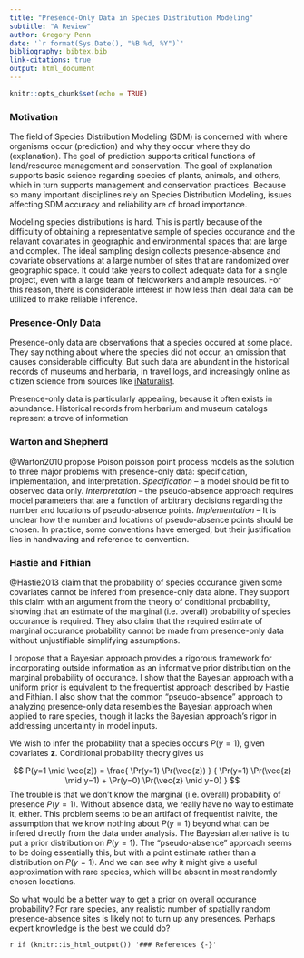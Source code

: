 ```yaml
---
title: "Presence-Only Data in Species Distribution Modeling"
subtitle: "A Review"
author: Gregory Penn
date: '`r format(Sys.Date(), "%B %d, %Y")`'
bibliography: bibtex.bib
link-citations: true
output: html_document
---
```


```r
knitr::opts_chunk$set(echo = TRUE)
```


### Motivation

The field of Species Distribution Modeling (SDM) is concerned with where organisms occur (prediction) and why they occur where they do (explanation). The goal of prediction supports critical functions of land/resource management and conservation. The goal of explanation supports basic science regarding species of plants, animals, and others, which in turn supports management and conservation practices. Because so many important disciplines rely on Species Distribution Modeling, issues affecting SDM accuracy and reliability are of broad importance.

Modeling species distributions is hard. This is partly because of the difficulty of obtaining a representative sample of species occurance and the relavant covariates in geographic and environmental spaces that are large and complex. The ideal sampling design collects presence-absence and covariate observations at a large number of sites that are randomized over geographic space. It could take years to collect adequate data for a single project, even with a large team of fieldworkers and ample resources. For this reason, there is considerable interest in how less than ideal data can be utilized to make reliable inference. 

### Presence-Only Data

Presence-only data are observations that a species occured at some place. They say nothing about where the species did not occur, an omission that causes considerable difficulty. But such data are abundant in the historical records of museums and herbaria, in travel logs, and increasingly online as citizen science from sources like [iNaturalist](https://www.inaturalist.org).

Presence-only data is particularly appealing, because it often exists in abundance. Historical records from herbarium and museum catalogs represent a trove of information

### Warton and Shepherd
@Warton2010 propose Poison poisson point process models as the solution to three major problems with presence-only data: specification, implementation, and interpretation. *Specification* -- a model should be fit to observed data only. *Interpretation* -- the pseudo-absence approach requires model parameters that are a function of arbitrary decisions regarding the number and locations of pseudo-absence points. *Implementation* -- It is unclear how the number and locations of pseudo-absence points should be chosen. In practice, some conventions have emerged, but their justification lies in handwaving and reference to convention.

### Hastie and Fithian
@Hastie2013 claim that the probability of species occurance given some covariates cannot be infered from presence-only data alone. They support this claim with an argument from the theory of conditional probability, showing that an estimate of the marginal (i.e. overall) probability of species occurance is required. They also claim that the required estimate of marginal occurance probability cannot be made from presence-only data without unjustifiable simplifying assumptions.

I propose that a Bayesian approach provides a rigorous framework for incorporating outside information as an informative prior distribution on the marginal probability of occurance. I show that the Bayesian approach with a uniform prior is equivalent to the frequentist approach described by Hastie and Fithian. I also show that the common "pseudo-absence" approach to analyzing presence-only data resembles the Bayesian approach when applied to rare species, though it lacks the Bayesian approach's rigor in addressing uncertainty in model inputs. 

We wish to infer the probability that a species occurs $P(y=1)$, given covariates $\mathbf{z}$. Conditional probability theory gives us

$$
P(y=1 \mid \vec{z}) = \frac{ \Pr(y=1) \Pr(\vec{z}) }
{ \Pr(y=1) \Pr(\vec{z} \mid y=1) + \Pr(y=0) \Pr(\vec{z} \mid y=0) }
$$
The trouble is that we don't know the marginal (i.e. overall) probability of presence $P(y=1)$. Without absence data, we really have no way to estimate it, either. This problem seems to be an artifact of frequentist naivite, the assumption that we know nothing about $P(y=1)$ beyond what can be infered directly from the data under analysis. The Bayesian alternative is to put a prior distribution on $P(y=1)$. The "pseudo-absence" approach seems to be doing essentially this, but with a point estimate rather than a distribution on $P(y=1)$. And we can see why it might give a useful approximation with rare species, which will be absent in most randomly chosen locations.

So what would be a better way to get a prior on overall occurance probability? For rare species, any realistic number of spatially random presence-absence sites is likely not to turn up any presences. Perhaps expert knowledge is the best we could do? 

`r if (knitr::is_html_output()) '### References {-}'`